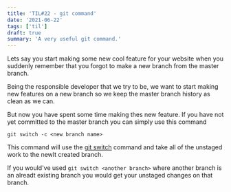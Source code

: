 ```yaml
---
title: 'TIL#22 - git command'
date: '2021-06-22'
tags: ['til']
draft: true
summary: 'A very useful git command.'
---
```


Lets say you start making some new cool feature for your website when you suddenly remember that you forgot to make a new branch from the master branch.

Being the responsible developer that we try to be, we want to start making new features on a new branch so we keep the master branch history as clean as we can.

But now you have spent some time making thes new feature. If you have not yet committed to the master branch you can simply use this command

`git switch -c <new branch name>`

This command will use the [git switch]() command and take all of the unstaged work to the newlt created branch.

If you would've used `git switch <another branch>` where another branch is an alreadt existing branch you would get your unstaged changes on that branch.
